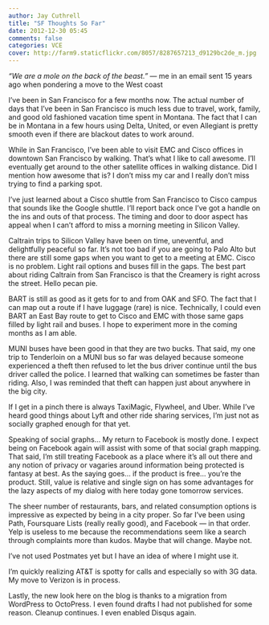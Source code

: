 ```yaml
---
author: Jay Cuthrell
title: "SF Thoughts So Far"
date: 2012-12-30 05:45
comments: false
categories: VCE
cover: http://farm9.staticflickr.com/8057/8287657213_d9129bc2de_m.jpg
---
```


_“We are a mole on the back of the beast.”_ — me in an email sent 15 years ago when pondering a move to the West coast

<a href="http://www.flickr.com/photos/jcuthrell/8287657213/"></a>

I’ve been in San Francisco for a few months now. The actual number of days that I’ve been in San Francisco is much less due to travel, work, family, and good old fashioned vacation time spent in Montana. The fact that I can be in Montana in a few hours using Delta, United, or even Allegiant is pretty smooth even if there are blackout dates to work around.

While in San Francisco, I’ve been able to visit EMC and Cisco offices in downtown San Francisco by walking. That’s what I like to call awesome. I’ll eventually get around to the other satellite offices in walking distance. Did I mention how awesome that is? I don’t miss my car and I really don’t miss trying to find a parking spot.

I’ve just learned about a Cisco shuttle from San Francisco to Cisco campus that sounds like the Google shuttle. I’ll report back once I’ve got a handle on the ins and outs of that process. The timing and door to door aspect has appeal when I can’t afford to miss a morning meeting in Silicon Valley.

Caltrain trips to Silicon Valley have been on time, uneventful, and delightfully peaceful so far. It’s not too bad if you are going to Palo Alto but there are still some gaps when you want to get to a meeting at EMC. Cisco is no problem. Light rail options and buses fill in the gaps. The best part about riding Caltrain from San Francisco is that the Creamery is right across the street. Hello pecan pie.

<a href="http://www.flickr.com/photos/jcuthrell/8288716990/"></a> BART is still as good as it gets for to and from OAK and SFO. The fact that I can map out a route if I have luggage (rare) is nice. Technically, I could even BART an East Bay route to get to Cisco and EMC with those same gaps filled by light rail and buses. I hope to experiment more in the coming months as I am able.

MUNI buses have been good in that they are two bucks. That said, my one trip to Tenderloin on a MUNI bus so far was delayed because someone experienced a theft then refused to let the bus driver continue until the bus driver called the police. I learned that walking can sometimes be faster than riding. Also, I was reminded that theft can happen just about anywhere in the big city.

If I get in a pinch there is always TaxiMagic, Flywheel, and Uber. While I’ve heard good things about Lyft and other ride sharing services, I’m just not as socially graphed enough for that yet.

Speaking of social graphs… My return to Facebook is mostly done. I expect being on Facebook again will assist with some of that social graph mapping. That said, I’m still treating Facebook as a place where it’s all out there and any notion of privacy or vagaries around information being protected is fantasy at best. As the saying goes… if the product is free… you’re the product. Still, value is relative and single sign on has some advantages for the lazy aspects of my dialog with here today gone tomorrow services.

The sheer number of restaurants, bars, and related consumption options is impressive as expected by being in a city proper. So far I’ve been using Path, Foursquare Lists (really really good), and Facebook — in that order. Yelp is useless to me because the recommendations seem like a search through complaints more than kudos. Maybe that will change. Maybe not.

I’ve not used Postmates yet but I have an idea of where I might use it.

I’m quickly realizing AT&T is spotty for calls and especially so with 3G data. My move to Verizon is in process.

Lastly, the new look here on the blog is thanks to a migration from WordPress to OctoPress. I even found drafts I had not published for some reason. Cleanup continues. I even enabled Disqus again.
